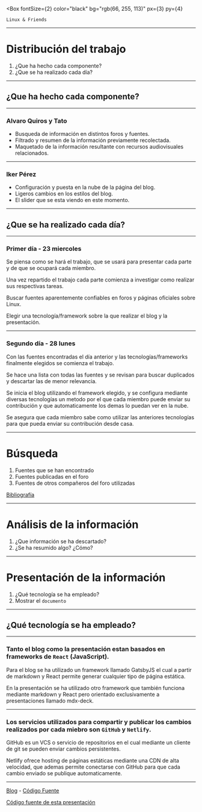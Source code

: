 

<Head>
  <title>Blog & Friends - Como fue hecho</title>
</Head>

<Box
    fontSize={2}
    color="black"
    bg="rgb(66, 255, 113)"
    px={3}
    py={4}
>
    Linux & Friends
</Box>

---

# Distribución del trabajo

1. ¿Que ha hecho cada componente?
2. ¿Que se ha realizado cada día?

---

## ¿Que ha hecho cada componente?

---

### Alvaro Quiros y Tato

<ul style={{ fontSize: '1.25em' }}>
    <li>Busqueda de información en distintos foros y fuentes.</li>
    <Appear>
        <li>Filtrado y resumen de la información previamente recolectada.</li>
        <li>Maquetado de la información resultante con recursos audiovisuales relacionados.</li>
    </Appear>
</ul>

---

### Iker Pérez

<ul style={{ fontSize: '1.25em' }}>
    <li>Configuración y puesta en la nube de la página del blog.</li>
    <Appear>
        <li>Ligeros cambios en los estilos del blog.</li>
        <li>El slider que se esta viendo en este momento.</li>
    </Appear>
</ul>

---

## ¿Que se ha realizado cada día?

---

### Primer día - 23 miercoles

<div>
    <p style={{ fontSize: '1.25em' }}>Se piensa como se hará el trabajo, que se usará para presentar cada parte y de que se ocupará cada miembro.</p>
</div>

<Appear>
    <p style={{ fontSize: '1.25em' }}>Una vez repartido el trabajo cada parte comienza a investigar como realizar sus respectivas tareas.</p>
    <p>Buscar fuentes aparentemente confiables en foros y páginas oficiales sobre Linux.</p>
    <p>Elegir una tecnología/framework sobre la que realizar el blog y la presentación.</p>
</Appear>

---

### Segundo día - 28 lunes

<div>
    <p style={{ fontSize: '1.25em' }}>Con las fuentes encontradas el día anterior y las tecnologías/frameworks finalmente elegidos se comienza el trabajo.</p>
</div>

<Appear>
    <p style={{ fontSize: '1.25em' }}>Se hace una lista con todas las fuentes y se revisan para buscar duplicados y descartar las de menor relevancia.</p>
    <p style={{ fontSize: '1.25em' }}>Se inicia el blog utilizando el framework elegido, y se configura mediante diversas tecnologías un metodo por el que cada miembro puede enviar su contribución y que automaticamente los demas lo puedan ver en la nube.</p>
    <p>Se asegura que cada miembro sabe como utilizar las anteriores tecnologías para que pueda enviar su contribución desde casa.</p>
</Appear>

---

# Búsqueda

1. Fuentes que se han encontrado
2. Fuentes publicadas en el foro
3. Fuentes de otros compañeros del foro utilizadas

[Bibliografía](https://linux-blog.ikerperez.es/bibliography)

---

# Análisis de la información

1. ¿Que información se ha descartado?
2. ¿Se ha resumido algo? ¿Cómo?

---

# Presentación de la información

1. ¿Qué tecnología se ha empleado?
2. Mostrar el `documento`

---

## ¿Qué tecnología se ha empleado?

---

### Tanto el blog como la presentación estan basados en frameworks de `React` (JavaScript).

<Appear>
    <p style={{ fontSize: '1.25em' }}>Para el blog se ha utilizado un framework llamado GatsbyJS el cual a partir de markdown y React permite generar cualquier tipo de página estática.</p>
    <p style={{ fontSize: '1.25em' }}>En la presentación se ha utilizado otro framework que también funciona mediante markdown y React pero orientado exclusivamente a presentaciones llamado mdx-deck.</p>
</Appear>

---

### Los servicios utilizados para compartir y publicar los cambios realizados por cada miebro son `GitHub` y `Netlify`.

<Appear>
    <p style={{ fontSize: '1.25em' }}>GitHub es un VCS o servicio de repositorios en el cual mediante un cliente de git se pueden enviar cambios persistentes.</p>
    <p style={{ fontSize: '1.25em' }}>Netlify ofrece hosting de páginas estáticas mediante una CDN de alta velocidad, que ademas permite conectarse con GitHub para que cada cambio enviado se publique automaticamente.</p>
</Appear>

---

[Blog](https://linux-blog.ikerperez.es) - [Código Fuente](https://github.com/ANekoIsFineToo/linux-blog)

[Código fuente de esta presentación](https://github.com/ANekoIsFineToo/how-was-made-linux-blog)
